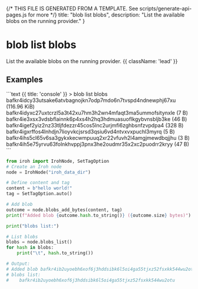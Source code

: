 {/* THIS FILE IS GENERATED FROM A TEMPLATE. See scripts/generate-api-pages.js for more */}
    title: "blob list blobs",
    description: "List the available blobs on the running provider."
}

<div className='not-prose mb-5'>
    <Breadcrumbs pages={[
        { name: 'API', href: '/docs/api', current: false },
        { name: 'blob list blobs', href: '/docs/api/blob-list-blobs', current: true },
    ]} />
</div>

# blob list blobs

List the available blobs on the running provider. {{ className: 'lead' }}



## Examples

<CodeGroup title="blob list blobs">
```text {{ title: 'console' }}
> blob list blobs
 bafkr4idcy33utsake6atvbagnojkn7odp7mdo6n7tvspd4ndnewphj67xu (116.96 KiB)
 bafkr4idyxc27uxtcrzl5a3t42xu7hm3h2wn4mfaqt3ma5ummofsitynxle (7 B)
 bafkr4ie3xsx3vdsbflainnk6p4xs4h2hq3hdmuasuoflkgybvnsbljb3ke (46 B)
 bafkr4igef2yiz2nz33tljfdezzr45cos5lnc2urjmfi6zghbsnfzvpdpa4 (328 B)
 bafkr4igxrffos4lnhdjn7lioyvkcjsrsd3qsiu6vd4ntvxvxpuchl3myrq (5 B)
 bafkr4ihs5cl65v6sa3gykxkecwmpuuq2xr22vfuvh2l4amgjmewdbqjjhu (3 B)
 bafkr4ih5e75yrvu63folnkhvppj3pnx3he2oudmr35x2xc2puodrr2kryy (47 B)
```


```python {{ title: 'python' }}
from iroh import IrohNode, SetTagOption
# Create an Iroh node
node = IrohNode("iroh_data_dir")

# Define content and tag
content = b"hello world!"
tag = SetTagOption.auto()

# Add blob
outcome = node.blobs_add_bytes(content, tag)
print(f"Added blob {outcome.hash.to_string()} ({outcome.size} bytes)")

print("blobs list:")

# List blobs
blobs = node.blobs_list()
for hash in blobs:
    print("\t", hash.to_string())

# Output:
# Added blob bafkr4ib2uyoebh6xof6j3hddsibk6l5oi4ga55tjxz52fsxkk544wu2otu (12 bytes)
# blobs list:
# 	 bafkr4ib2uyoebh6xof6j3hddsibk6l5oi4ga55tjxz52fsxkk544wu2otu

```


</CodeGroup>
